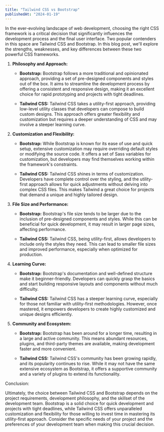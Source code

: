 ```yaml
---
title: "Tailwind CSS vs Bootstrap"
publishedAt: "2024-01-19"
---
```


In the ever-evolving landscape of web development, choosing the right CSS framework is a critical decision that significantly influences the development process and the final user interface. Two popular contenders in this space are Tailwind CSS and Bootstrap. In this blog post, we'll explore the strengths, weaknesses, and key differences between these two powerful CSS frameworks.

1. **Philosophy and Approach:**
    
    * **Bootstrap:** Bootstrap follows a more traditional and opinionated approach, providing a set of pre-designed components and styles out of the box. It aims to streamline the development process by offering a consistent and responsive design, making it an excellent choice for rapid prototyping and projects with tight deadlines.
        
    * **Tailwind CSS:** Tailwind CSS takes a utility-first approach, providing low-level utility classes that developers can compose to build custom designs. This approach offers greater flexibility and customization but requires a deeper understanding of CSS and may involve a steeper learning curve.
        
2. **Customization and Flexibility:**
    
    * **Bootstrap:** While Bootstrap is known for its ease of use and quick setup, extensive customization may require overriding default styles or modifying the source code. It offers a set of Sass variables for customization, but developers may find themselves working within the framework's constraints.
        
    * **Tailwind CSS:** Tailwind CSS shines in terms of customization. Developers have complete control over the styling, and the utility-first approach allows for quick adjustments without delving into complex CSS files. This makes Tailwind a great choice for projects that demand a unique and highly tailored design.
        
3. **File Size and Performance:**
    
    * **Bootstrap:** Bootstrap's file size tends to be larger due to the inclusion of pre-designed components and styles. While this can be beneficial for quick development, it may result in larger page sizes, affecting performance.
        
    * **Tailwind CSS:** Tailwind CSS, being utility-first, allows developers to include only the styles they need. This can lead to smaller file sizes and improved performance, especially when optimized for production.
        
4. **Learning Curve:**
    
    * **Bootstrap:** Bootstrap's documentation and well-defined structure make it beginner-friendly. Developers can quickly grasp the basics and start building responsive layouts and components without much difficulty.
        
    * **Tailwind CSS:** Tailwind CSS has a steeper learning curve, especially for those not familiar with utility-first methodologies. However, once mastered, it empowers developers to create highly customized and unique designs efficiently.
        
5. **Community and Ecosystem:**
    
    * **Bootstrap:** Bootstrap has been around for a longer time, resulting in a large and active community. This means abundant resources, plugins, and third-party themes are available, making development faster and more convenient.
        
    * **Tailwind CSS:** Tailwind CSS's community has been growing rapidly, and its popularity continues to rise. While it may not have the same extensive ecosystem as Bootstrap, it offers a supportive community and a variety of plugins to extend its functionality.
        

Conclusion:

Ultimately, the choice between Tailwind CSS and Bootstrap depends on the project requirements, development philosophy, and the skillset of the development team. Bootstrap is a solid choice for quick development and projects with tight deadlines, while Tailwind CSS offers unparalleled customization and flexibility for those willing to invest time in mastering its utility-first approach. Consider the specific needs of your project and the preferences of your development team when making this crucial decision.